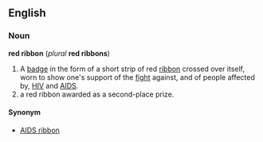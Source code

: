 ==English==
===Noun===
'''red ribbon''' (''plural'' '''red ribbons''')

#A [[badge]] in the form of a short strip of red [[ribbon]] crossed over itself, worn to show one's support of the [[fight]] against, and of people affected by, [[HIV]] and [[AIDS]].
#a red ribbon awarded as a second-place prize.
====Synonym====
*[[AIDS ribbon]]